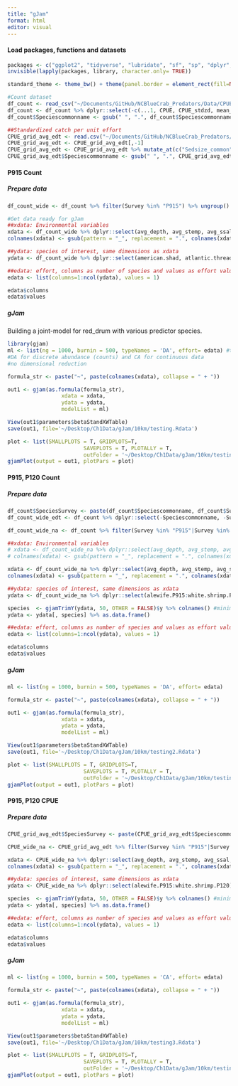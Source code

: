 ```yaml
---
title: "gJam"
format: html
editor: visual
---
```


#### Load packages, functions and datasets

```r
packages <- c("ggplot2", "tidyverse", "lubridate", "sf", "sp", "dplyr", "rnaturalearth", "readr", "readxl", "spatialEco", "rstatix", "viridis", "BBmisc", "corrplot", "mgcv", "GGally", "gjam")
invisible(lapply(packages, library, character.only= TRUE))

standard_theme <- theme_bw() + theme(panel.border = element_rect(fill=NA, colour = "black")) + theme(panel.grid.major = element_blank(), panel.grid.minor = element_blank()) + theme(legend.text.align= 0, legend.title= element_text(size = 12), legend.text = element_text(size= 10), axis.text=element_text(size=10), axis.title=element_text(size=12))

#Count dataset 
df_count <- read_csv("~/Documents/GitHub/NCBlueCrab_Predators/Data/CPUE/CPUE_grid_count_avg_edt.csv")  
df_count <- df_count %>% dplyr::select(-c(...1, CPUE, CPUE_stdzd, mean_CPUE, mean_CPUE_stdzd))
df_count$Speciescommonname <- gsub(" ", ".", df_count$Speciescommonname) #gJam doesn't like _ in column names

##Standardized catch per unit effort 
CPUE_grid_avg_edt <- read.csv("~/Documents/GitHub/NCBlueCrab_Predators/Data/CPUE/CPUE_grid_avg_edt.csv")
CPUE_grid_avg_edt <- CPUE_grid_avg_edt[,-1]
CPUE_grid_avg_edt <- CPUE_grid_avg_edt %>% mutate_at(c("Sedsize_common", "ShorelineType", "ITP", "Survey"), as.factor)
CPUE_grid_avg_edt$Speciescommonname <- gsub(" ", ".", CPUE_grid_avg_edt$Speciescommonname)
```

#### P915 Count

##### Prepare data

```r
df_count_wide <- df_count %>% filter(Survey %in% "P915") %>% ungroup() %>% pivot_wider(names_from = "Speciescommonname", values_from = "avg_count") %>% drop_na()

#Get data ready for gJam 
##xdata: Environmental variables
xdata <- df_count_wide %>% dplyr::select(avg_depth, avg_stemp, avg_ssal, avg_sdo, SAVDist_km, InletDist_km, NoFishRest,  FishingAll_num, Sedsize_common) %>% mutate_at(vars(c(Sedsize_common, FishingAll_num)), as.factor)
colnames(xdata) <- gsub(pattern = "_", replacement = ".", colnames(xdata))

##ydata: species of interest, same dimensions as xdata 
ydata <- df_count_wide %>% dplyr::select(american.shad, atlantic.thread.herring:bonnethead.shark, bull.shark:cownose.ray, gizzard.shad:atlantic.sharpnose.shark, silver.perch:summer.flounder, -silversides)

##edata: effort, columns as number of species and values as effort values  
edata <- list(columns=1:ncol(ydata), values = 1)

edata$columns
edata$values
```

##### gJam

Building a joint-model for red_drum with various predictor species.

```r
library(gjam)
ml <- list(ng = 1000, burnin = 500, typeNames = 'DA', effort= edata) #typeNames is for response variable data type
#DA for discrete abundance (counts) and CA for continuous data
#no dimensional reduction 

formula_str <- paste("~", paste(colnames(xdata), collapse = " + "))

out1 <- gjam(as.formula(formula_str), 
                 xdata = xdata, 
                 ydata = ydata, 
                 modelList = ml)

View(out1$parameters$betaStandXWTable)
save(out1, file='~/Desktop/Ch1Data/gJam/10km/testing.Rdata')

plot <- list(SMALLPLOTS = T, GRIDPLOTS=T, 
                        SAVEPLOTS = T, PLOTALLY = T, 
                        outFolder = '~/Desktop/Ch1Data/gJam/10km/testing_plots/')
gjamPlot(output = out1, plotPars = plot)
```

#### P915, P120 Count

##### Prepare data

```r
df_count$SpeciesSurvey <- paste(df_count$Speciescommonname, df_count$Survey, sep= ".")
df_count_wide_edt <- df_count %>% dplyr::select(-Speciescommonname, -Survey) %>% ungroup() %>% pivot_wider(names_from = "SpeciesSurvey", values_from = "avg_count")

df_count_wide_na <- df_count %>% filter(Survey %in% "P915"|Survey %in% "P120") %>% dplyr::select(-Speciescommonname, -Survey) %>% ungroup() %>% pivot_wider(names_from = "SpeciesSurvey", values_from = "avg_count") %>% drop_na()

##xdata: Environmental variables
# xdata <- df_count_wide_na %>% dplyr::select(avg_depth, avg_stemp, avg_ssal, avg_sdo, SAVDist_km, InletDist_km, NoFishRest,  FishingAll_num, Sedsize_common, alewife.P915:white.shrimp.P120, -(c(red.drum.P915, bonnethead.shark.P915, black.drum.P915, cownose.ray.P915, southern.kingfish.P915, striped.bass.P915))) %>% mutate_at(vars(Sedsize_common), as.factor)
# colnames(xdata) <- gsub(pattern = "_", replacement = ".", colnames(xdata))

xdata <- df_count_wide_na %>% dplyr::select(avg_depth, avg_stemp, avg_ssal, avg_sdo, SAVDist_km, InletDist_km, NoFishRest,  FishingAll_num, Sedsize_common) %>% mutate_at(vars(c(Sedsize_common, FishingAll_num)), as.factor)
colnames(xdata) <- gsub(pattern = "_", replacement = ".", colnames(xdata))

##ydata: species of interest, same dimensions as xdata 
ydata <- df_count_wide_na %>% dplyr::select(alewife.P915:white.shrimp.P120) 

species  <- gjamTrimY(ydata, 50, OTHER = FALSE)$y %>% colnames() #minimum # of non-zero observations: 20 
ydata <- ydata[, species] %>% as.data.frame()

##edata: effort, columns as number of species and values as effort values  
edata <- list(columns=1:ncol(ydata), values = 1)

edata$columns
edata$values
```

##### gJam

```r
ml <- list(ng = 1000, burnin = 500, typeNames = 'DA', effort= edata)

formula_str <- paste("~", paste(colnames(xdata), collapse = " + "))

out1 <- gjam(as.formula(formula_str), 
                 xdata = xdata, 
                 ydata = ydata, 
                 modelList = ml)

View(out1$parameters$betaStandXWTable)
save(out1, file='~/Desktop/Ch1Data/gJam/10km/testing2.Rdata')

plot <- list(SMALLPLOTS = T, GRIDPLOTS=T, 
                        SAVEPLOTS = T, PLOTALLY = T, 
                        outFolder = '~/Desktop/Ch1Data/gJam/10km/testing_plots2/')
gjamPlot(output = out1, plotPars = plot)
```

#### P915, P120 CPUE

##### Prepare data

```r
CPUE_grid_avg_edt$SpeciesSurvey <- paste(CPUE_grid_avg_edt$Speciescommonname, CPUE_grid_avg_edt$Survey, sep= ".")

CPUE_wide_na <- CPUE_grid_avg_edt %>% filter(Survey %in% "P915"|Survey %in% "P120") %>%  dplyr::select(-Speciescommonname, -Survey) %>% ungroup() %>% pivot_wider(names_from = "SpeciesSurvey", values_from = "mean_CPUE_stdzd") %>% drop_na()

xdata <- CPUE_wide_na %>% dplyr::select(avg_depth, avg_stemp, avg_ssal, avg_sdo, SAVDist_km, InletDist_km, NoFishRest,  FishingAll_num, Sedsize_common) %>% mutate_at(vars(c(Sedsize_common, FishingAll_num)), as.factor)
colnames(xdata) <- gsub(pattern = "_", replacement = ".", colnames(xdata))

##ydata: species of interest, same dimensions as xdata 
ydata <- CPUE_wide_na %>% dplyr::select(alewife.P915:white.shrimp.P120) 

species  <- gjamTrimY(ydata, 50, OTHER = FALSE)$y %>% colnames() #minimum # of non-zero observations: 20 
ydata <- ydata[, species] %>% as.data.frame()

##edata: effort, columns as number of species and values as effort values  
edata <- list(columns=1:ncol(ydata), values = 1)

edata$columns
edata$values
```

##### gJam

```r
ml <- list(ng = 1000, burnin = 500, typeNames = 'CA', effort= edata)

formula_str <- paste("~", paste(colnames(xdata), collapse = " + "))

out1 <- gjam(as.formula(formula_str), 
                 xdata = xdata, 
                 ydata = ydata, 
                 modelList = ml)

View(out1$parameters$betaStandXWTable)
save(out1, file='~/Desktop/Ch1Data/gJam/10km/testing3.Rdata')

plot <- list(SMALLPLOTS = T, GRIDPLOTS=T, 
                        SAVEPLOTS = T, PLOTALLY = T, 
                        outFolder = '~/Desktop/Ch1Data/gJam/10km/testing_plots3/')
gjamPlot(output = out1, plotPars = plot)
```
